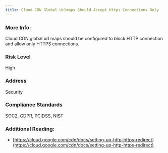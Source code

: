 ```yaml
---
title: Cloud CDN Global Urlmaps Should Accept Https Connections Only
---
```


### More Info:

Cloud CDN global url maps should be configured to block HTTP connection and allow only HTTPS connections.

### Risk Level

High

### Address

Security

### Compliance Standards

SOC2, GDPR, PCIDSS, NIST

### Additional Reading:

- [https://cloud.google.com/cdn/docs/setting-up-http-https-redirect](https://cloud.google.com/cdn/docs/setting-up-http-https-redirect)
